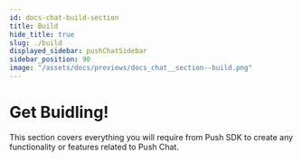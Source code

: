 ```yaml
---
id: docs-chat-build-section
title: Build
hide_title: true
slug: ./build
displayed_sidebar: pushChatSidebar
sidebar_position: 90
image: "/assets/docs/previews/docs_chat__section--build.png"
---
```


# Get Buidling!

This section covers everything you will require from Push SDK to create any functionality or features related to Push Chat.


<Head>
  <title>{`Build section | Push Chat | Push Documentation`}</title>
</Head>


<DocCardList />
